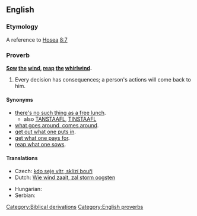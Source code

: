 ==English==

===Etymology===
A reference to [[w:Book of Hosea|Hosea]] [[s:Bible (King James)/Hosea#Chapter 8|8:7]]

===Proverb===
'''[[sow|Sow]] [[the]] [[wind]], [[reap]] [[the]] [[whirlwind]].'''

# Every decision has consequences; a person's actions will come back to him.

====Synonyms====
* [[there's no such thing as a free lunch]].
** also [[TANSTAAFL]], [[TINSTAAFL]]
* [[what goes around, comes around]].
* [[get out what one puts in]].
* [[get what one pays for]].
* [[reap what one sows]].

====Translations====
{{trans-top|every decision has consequences; a person's actions will come back to him}}
* Czech: [[kdo seje vítr, sklízí bouři]]
* Dutch: [[Wie wind zaait, zal storm oogsten]]
{{trans-mid}}
* Hungarian: {{t+|hu|aki szelet vet, vihart arat}}
* Serbian: {{t|sr|ко сеје ветар, жање олују|tr=ko seje vetar, žanje oluju|sc=Cyrl}}
{{trans-bottom}}

[[Category:Biblical derivations]]
[[Category:English proverbs]]